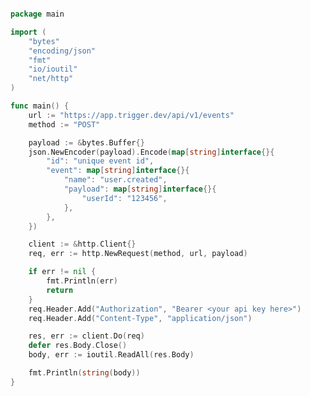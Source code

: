 <Tab title="go">

```go

package main

import (
	"bytes"
	"encoding/json"
	"fmt"
	"io/ioutil"
	"net/http"
)

func main() {
	url := "https://app.trigger.dev/api/v1/events"
	method := "POST"

	payload := &bytes.Buffer{}
	json.NewEncoder(payload).Encode(map[string]interface{}{
		"id": "unique event id",
		"event": map[string]interface{}{
			"name": "user.created",
			"payload": map[string]interface{}{
				"userId": "123456",
			},
		},
	})

	client := &http.Client{}
	req, err := http.NewRequest(method, url, payload)

	if err != nil {
		fmt.Println(err)
		return
	}
	req.Header.Add("Authorization", "Bearer <your api key here>")
	req.Header.Add("Content-Type", "application/json")

	res, err := client.Do(req)
	defer res.Body.Close()
	body, err := ioutil.ReadAll(res.Body)

	fmt.Println(string(body))
}
```

  </Tab>
